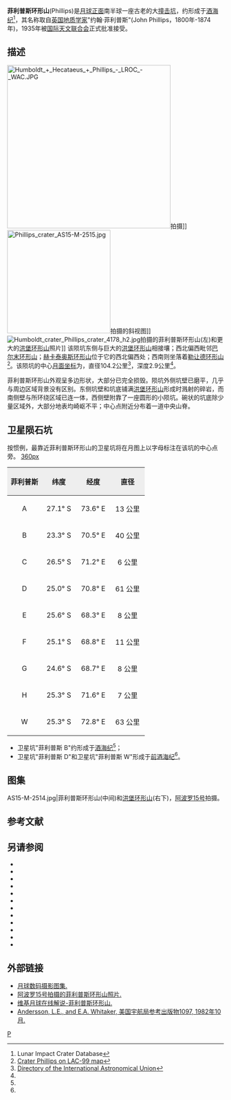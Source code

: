 {{lunar crater data|
 image=Normal Phillips LO-IV-178H LTVT.jpg|240px|
 caption=[[月球轨道器4号|月球轨道器4号]]拍摄的图像|
 latitude=26.57|
 N_or_S=S|
 longitude=75.67|
 E_or_W=E|
 diameter=104.2公里|
 depth=2.9公里|
 colong=286|
 eponym=约翰·菲利普斯}}

'''菲利普斯环形山'''(Phillips)是[[月球正面|月球正面]]南半球一座古老的大[[撞击坑|撞击坑]]，约形成于[[酒海纪|酒海纪]]<ref name=LICD>Lunar Impact Crater Database</ref>，其名称取自[[英国|英国]][[地质学|地质学家]]"约翰·菲利普斯"(John Phillips，1800年-1874年)，1935年被[[国际天文联合会|国际天文联合会]]正式批准接受。

==描述==
[[Image:Humboldt_+_Hecataeus_+_Phillips_-_LROC_-_WAC.JPG|380px]]拍摄]]
[[Image:Phillips_crater_AS15-M-2515.jpg|240px]]拍摄的斜视图]]
[[Image:Humboldt_crater_Phillips_crater_4178_h2.jpg|thumb]]拍摄的菲利普斯环形山(左)和更大的[[洪堡环形山|洪堡环形山]]照片]]
该陨坑东侧与巨大的[[洪堡环形山|洪堡环形山]]相接壤；西北偏西毗邻[[巴尔末环形山|巴尔末环形山]]；[[赫卡泰奥斯环形山|赫卡泰奥斯环形山]]位于它的西北偏西处；西南则坐落着[[勒让德环形山|勒让德环形山]]<ref>[http://planetarynames.wr.usgs.gov/images/Lunar/lac_99_lo.pdf Crater Phillips on LAC-99 map]</ref>。该陨坑的中心[[月面坐标|月面坐标]]为{{Coord|26.57|S|75.67|E|globe:Moon|nogoogle=1|noosm=1}}，直径104.2公里<ref name="IAU">[http://planetarynames.wr.usgs.gov/Feature/4689 Directory of the International Astronomical Union]</ref>，深度2.9公里<ref name="LICD"/>。

菲利普斯环形山外观呈多边形状，大部分已完全损毁。陨坑外侧坑壁已磨平，几乎与周边区域背景没有区别。东侧坑壁和坑底铺满[[洪堡环形山|洪堡环形山]]形成时溅射的碎岩，而南侧壁与所环绕区域已连一体，西侧壁附靠了一座圆形的小陨坑。碗状的坑底除少量区域外，大部分地表均崎岖不平；中心点附近分布着一道中央山脊。

==卫星陨石坑==
按惯例，最靠近菲利普斯环形山的卫星坑将在月图上以字母标注在该坑的中心点旁。
[[image:Phillips_sattelite_craters_map.jpg|360px]]

{| class="wikitable"
!width="25%" style="background:#eeeeee;" |菲利普斯
!width="25%" style="background:#eeeeee;" |纬度
!width="25%" style="background:#eeeeee;" |经度
!width="25%" style="background:#eeeeee;" |直径
|-
|align="center"|A
|align="center"|27.1° S
|align="center"|73.6° E
|align="center"|13 公里
|-
|align="center"|B
|align="center"|23.3° S
|align="center"|70.5° E
|align="center"|40 公里
|-
|align="center"|C
|align="center"|26.5° S
|align="center"|71.2° E
|align="center"|6 公里
|-
|align="center"|D
|align="center"|25.0° S
|align="center"|70.8° E
|align="center"|61 公里
|-
|align="center"|E
|align="center"|25.6° S
|align="center"|68.3° E
|align="center"|8 公里
|-
|align="center"|F
|align="center"|25.1° S
|align="center"|68.8° E
|align="center"|11 公里
|-
|align="center"|G
|align="center"|24.6° S
|align="center"|68.7° E
|align="center"|8 公里
|-
|align="center"|H
|align="center"|25.3° S
|align="center"|71.6° E
|align="center"|7 公里
|-
|align="center"|W
|align="center"|25.3° S
|align="center"|72.8° E
|align="center"|63 公里
|}{{clear}}
* 卫星坑"菲利普斯 B"约形成于[[酒海纪|酒海纪]]<ref name="LICD"/>；
* 卫星坑"菲利普斯 D"和卫星坑"菲利普斯 W"形成于[[前酒海纪|前酒海纪]]<ref name="LICD"/>。

==图集==
<gallery widths="380px" perrow=1>
AS15-M-2514.jpg|菲利普斯环形山(中间)和[[洪堡环形山|洪堡环形山]](右下)，[[阿波罗15号|阿波罗15号]]拍摄。
</gallery>

==参考文献==
{{Reflist}}

==另请参阅==
* {{cite book
  | last1 = Andersson
  | first1 = L. E.
  | last2 = Whitaker
  | first2 = E. A.
  | authorlink2 = Ewen Whitaker
  | date = 1982
  | title = [[NASA|NASA]] Catalogue of Lunar Nomenclature
  | publisher = NASA RP-1097
  | ref = harv
  }}
* {{cite web
  | last = Blue
  | first = Jennifer
  | date = July 25, 2007
  | title = Gazetteer of Planetary Nomenclature
  | publisher = [[United_States_Geological_Survey|USGS]]
  | url = http://planetarynames.wr.usgs.gov/
  | accessdate = 2007-08-05
  | ref = harv
  }}
* {{cite book
  | last1 = Bussey
  | first1 = B.
  | authorlink1 = Ben Bussey
  | last2 = Spudis
  | first2 = P.
  | authorlink2 = Paul Spudis
  | date = 2004
  | title = The Clementine Atlas of the Moon
  | publisher = Cambridge University Press
  | location = New York
  | isbn = 978-0-521-81528-4
  | ref = harv
  }}
* {{cite book
  | last1 = Cocks
  | first1 = Elijah E.
  | last2 = Cocks
  | first2 = Josiah C.
  | date = 1995
  | title = Who's Who on the Moon: A Biographical Dictionary of Lunar Nomenclature
  | url = https://archive.org/details/isbn_9780936389271
  | publisher = Tudor Publishers
  | isbn = 978-0-936389-27-1
  | ref = harv
  }}
* {{cite web
  | last = McDowell
  | first = Jonathan
  | date = July 15, 2007
  | url = http://host.planet4589.org/astro/lunar/
  | title = Lunar Nomenclature
  | publisher = Jonathan's Space Report
  | accessdate = 2007-10-24
  | ref = harv
  }}
* {{cite journal| last1 = Menzel| first1 = D. H.| last2 = Minnaert| first2 = M.| last3 = Levin| first3 = B.| last4 = Dollfus| first4 = A.| last5 = Bell| first5 = B.| title = Report on Lunar Nomenclature by the Working Group of Commission 17 of the IAU| doi = 10.1007/BF00171763| journal = Space Science Reviews| volume = 12| issue = 2| pages = 136–186| date = 1971| bibcode = 1971SSRv...12..136M| ref = harv}}
* {{cite book
  | first = Patrick
  | last = Moore
  | authorlink = Patrick Moore
  | date = 2001
  | title = On the Moon
  | url = https://archive.org/details/patrickmooreonmo00patr
  | publisher = Sterling Publishing Co.
  | isbn = 978-0-304-35469-6
  | ref = harv
  }}
* {{cite book
  | first = Fred W.
  | last = Price
  | date = 1988
  | title = The Moon Observer's Handbook
  | publisher = Cambridge University Press
  | isbn = 978-0-521-33500-3
  | ref = harv
  }}
* {{cite book
  | last = Rükl
  | first = Antonín
  | authorlink = Antonín Rükl
  | date = 1990
  | title = Atlas of the Moon
  | publisher = Kalmbach Books
  | isbn = 978-0-913135-17-4
  | ref = harv
  }}
* {{cite book
  | last = Webb
  | first = Rev. T. W.
  | authorlink = Thomas William Webb
  | date = 1962
  | title = Celestial Objects for Common Telescopes
  | url = https://archive.org/details/celestialobjects00webb
  | edition = 6th revised
  | publisher = Dover
  | isbn = 978-0-486-20917-3
  | ref = harv
  }}
* {{cite book
  | first = Ewen A.
  | last = Whitaker
  | authorlink = Ewen Whitaker
  | date = 1999
  | title = Mapping and Naming the Moon
  | publisher = Cambridge University Press
  | isbn = 978-0-521-62248-6
  | ref = harv
  }}
* {{cite book
  | first = Peter T.
  | last = Wlasuk
  | date = 2000
  | title = Observing the Moon
  | publisher = Springer
  | isbn = 978-1-85233-193-1
  | ref = harv
 }}
{{refend}}

==外部链接==
*[http://www.lpi.usra.edu/resources/lunar_orbiter/bin/srch_nam.shtml?Phillips%7C0 月球数码摄影图集.]
*[http://www.lpi.usra.edu/resources/apollo/search/feature/?feature=Phillips 阿波罗15号拍摄的菲利普斯环形山照片.]
*[https://the-moon.wikispaces.com/Phillips 维基月球在线解说-菲利普斯环形山.]
*[http://planet4589.org/astro/lunar/RP-1097.pdf Andersson, L.E., and E.A. Whitaker, 美国宇航局参考出版物1097, 1982年10月.]

[[Category:月球环形山|P]]
{{月球環形山 (O-Q)}}